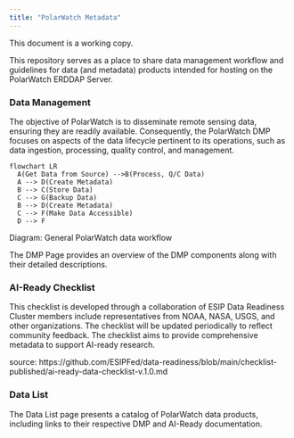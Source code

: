 ```yaml
---
title: "PolarWatch Metadata"
---
```

:::{.callout-warning title="Note"}
This document is a working copy.
:::

This repository serves as a place to share data management workflow and guidelines for data (and metadata) products intended for hosting on the PolarWatch ERDDAP Server.

### Data Management

The objective of PolarWatch is to disseminate remote sensing data, ensuring they are readily available. Consequently, the PolarWatch DMP focuses on aspects of the data lifecycle pertinent to its operations, such as data ingestion, processing, quality control, and management.

```mermaid
flowchart LR
  A(Get Data from Source) -->B(Process, Q/C Data)
  A --> D(Create Metadata)
  B --> C(Store Data)
  C --> G(Backup Data)
  B --> D(Create Metadata)
  C --> F(Make Data Accessible)
  D --> F
```
Diagram: General PolarWatch data workflow


The DMP Page provides an overview of the DMP components along with their detailed descriptions.

### AI-Ready Checklist
This checklist is developed through a collaboration of ESIP Data Readiness Cluster members include representatives from NOAA, NASA, USGS, and other organizations. The checklist will be updated periodically to reflect community feedback. The checklist aims to provide comprehensive metadata to support AI-ready research.

source: https://github.com/ESIPFed/data-readiness/blob/main/checklist-published/ai-ready-data-checklist-v.1.0.md

### Data List
The Data List page presents a catalog of PolarWatch data products, including links to their respective DMP and AI-Ready documentation.